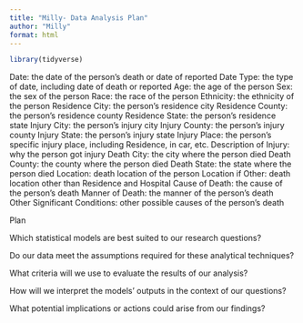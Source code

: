 ```yaml
---
title: "Milly- Data Analysis Plan"
author: "Milly"
format: html
---
```

```r
library(tidyverse)
```

Date: the date of the person's death or date of reported
Date Type: the type of date, including date of death or reported
Age: the age of the person
Sex: the sex of the person
Race: the race of the person
Ethnicity: the ethnicity of the person
Residence City: the person's residence city
Residence County: the person's residence county
Residence State: the person's residence state
Injury City: the person's injury city
Injury County: the person's injury county
Injury State: the person's injury state
Injury Place: the person's specific injury place, including Residence, in car, etc.
Description of Injury: why the person got injury
Death City: the city where the person died
Death County: the county where the person died
Death State: the state where the person died
Location: death location of the person
Location if Other: death location other than Residence and Hospital
Cause of Death: the cause of the person's death
Manner of Death: the manner of the person's death
Other Significant Conditions: other possible causes of the person's death


Plan

Which statistical models are best suited to our research questions?

Do our data meet the assumptions required for these analytical techniques?

What criteria will we use to evaluate the results of our analysis?

How will we interpret the models' outputs in the context of our questions?

What potential implications or actions could arise from our findings?